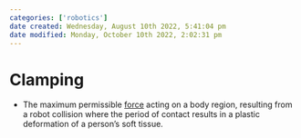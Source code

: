```yaml
---
categories: ['robotics']
date created: Wednesday, August 10th 2022, 5:41:04 pm
date modified: Monday, October 10th 2022, 2:02:31 pm
---
```


# Clamping
- The maximum permissible [force](Force.qmd) acting on a body region, resulting from a robot collision where the period of contact results in a plastic deformation of a person’s soft tissue.



